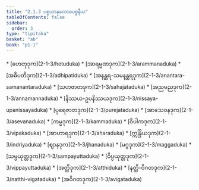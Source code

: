 ```yaml
---
title: "2.1.3 ပစ္စယာနုလောမပစ္စနီယ"
tableOfContents: false
sidebar:
  order: 3
type: "tipitaka"
basket: "ab"
book: "p1-1"
---
```



<DynamicBreadcrumb />



<TableOfContents book="p1-1" section="2.1.3">
* [ဟေတုဒုက](2-1-3/hetuduka)
* [အာရမ္မဏဒုက](2-1-3/arammanaduka)
* [အဓိပတိဒုက](2-1-3/adhipatiduka)
* [အနန္တရ-သမနန္တရဒုက](2-1-3/anantara-samanantaraduka)
* [သဟဇာတဒုက](2-1-3/sahajataduka)
* [အညမညဒုက](2-1-3/annamannaduka)
* [နိဿယ-ဥပနိဿယဒုက](2-1-3/nissaya-upanissayaduka)
* [ပုရေဇာတဒုက](2-1-3/purejataduka)
* [အာသေဝနဒုက](2-1-3/asevanaduka)
* [ကမ္မဒုက](2-1-3/kammaduka)
* [ဝိပါကဒုက](2-1-3/vipakaduka)
* [အာဟာရဒုက](2-1-3/aharaduka)
* [ဣန္ဒြိယဒုက](2-1-3/indriyaduka)
* [ဈာနဒုက](2-1-3/jhanaduka)
* [မဂ္ဂဒုက](2-1-3/maggaduka)
* [သမ္ပယုတ္တဒုက](2-1-3/sampayuttaduka)
* [ဝိပ္ပယုတ္တဒုက](2-1-3/vippayuttaduka)
* [အတ္ထိဒုက](2-1-3/atthiduka)
* [နတ္ထိ-ဝိဂတဒုက](2-1-3/natthi-vigataduka)
* [အဝိဂတဒုက](2-1-3/avigataduka)
</TableOfContents>